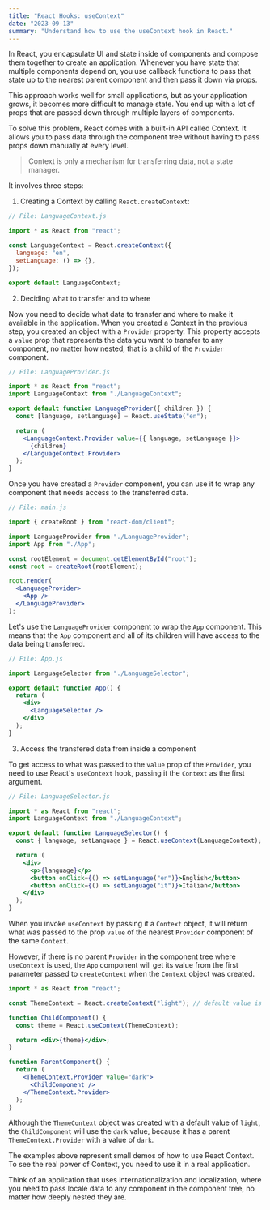 ```yaml
---
title: "React Hooks: useContext"
date: "2023-09-13"
summary: "Understand how to use the useContext hook in React."
---
```


In React, you encapsulate UI and state inside of components and compose them together to create an application. Whenever you have state that multiple components depend on, you use callback functions to pass that state up to the nearest parent component and then pass it down via props.

This approach works well for small applications, but as your application grows, it becomes more difficult to manage state. You end up with a lot of props that are passed down through multiple layers of components.

To solve this problem, React comes with a built-in API called Context. It allows you to pass data through the component tree without having to pass props down manually at every level.

> Context is only a mechanism for transferring data, not a state manager.

It involves three steps:

1. Creating a Context by calling `React.createContext`:

```jsx
// File: LanguageContext.js

import * as React from "react";

const LanguageContext = React.createContext({
  language: "en",
  setLanguage: () => {},
});

export default LanguageContext;
```

2. Deciding what to transfer and to where

Now you need to decide what data to transfer and where to make it available in the application. When you created a Context in the previous step, you created an object with a `Provider` property. This property accepts a `value` prop that represents the data you want to transfer to any component, no matter how nested, that is a child of the `Provider` component.

```jsx
// File: LanguageProvider.js

import * as React from "react";
import LanguageContext from "./LanguageContext";

export default function LanguageProvider({ children }) {
  const [language, setLanguage] = React.useState("en");

  return (
    <LanguageContext.Provider value={{ language, setLanguage }}>
      {children}
    </LanguageContext.Provider>
  );
}
```

Once you have created a `Provider` component, you can use it to wrap any component that needs access to the transferred data.

```jsx
// File: main.js

import { createRoot } from "react-dom/client";

import LanguageProvider from "./LanguageProvider";
import App from "./App";

const rootElement = document.getElementById("root");
const root = createRoot(rootElement);

root.render(
  <LanguageProvider>
    <App />
  </LanguageProvider>
);
```

Let's use the `LanguageProvider` component to wrap the `App` component. This means that the `App` component and all of its children will have access to the data being transferred.

```jsx
// File: App.js

import LanguageSelector from "./LanguageSelector";

export default function App() {
  return (
    <div>
      <LanguageSelector />
    </div>
  );
}
```

3. Access the transfered data from inside a component

To get access to what was passed to the `value` prop of the `Provider`, you need to use React's `useContext` hook, passing it the `Context` as the first argument.

```jsx
// File: LanguageSelector.js

import * as React from "react";
import LanguageContext from "./LanguageContext";

export default function LanguageSelector() {
  const { language, setLanguage } = React.useContext(LanguageContext);

  return (
    <div>
      <p>{language}</p>
      <button onClick={() => setLanguage("en")}>English</button>
      <button onClick={() => setLanguage("it")}>Italian</button>
    </div>
  );
}
```

When you invoke `useContext` by passing it a `Context` object, it will return what was passed to the prop `value` of the nearest `Provider` component of the same `Context`.

However, if there is no parent `Provider` in the component tree where `useContext` is used, the `App` component will get its value from the first parameter passed to `createContext` when the `Context` object was created.

```jsx
import * as React from "react";

const ThemeContext = React.createContext("light"); // default value is "light"

function ChildComponent() {
  const theme = React.useContext(ThemeContext);

  return <div>{theme}</div>;
}

function ParentComponent() {
  return (
    <ThemeContext.Provider value="dark">
      <ChildComponent />
    </ThemeContext.Provider>
  );
}
```

Although the `ThemeContext` object was created with a default value of `light`, the `ChildComponent` will use the `dark` value, because it has a parent `ThemeContext.Provider` with a value of `dark`.

The examples above represent small demos of how to use React Context. To see the real power of Context, you need to use it in a real application.

Think of an application that uses internationalization and localization, where you need to pass locale data to any component in the component tree, no matter how deeply nested they are.
